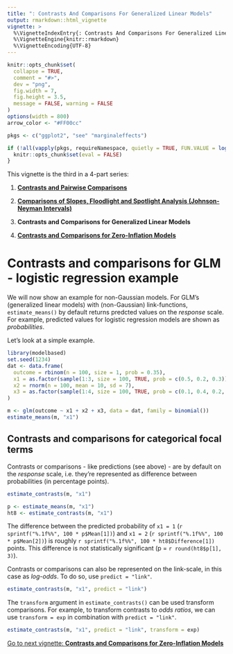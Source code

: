 ```yaml
---
title: ": Contrasts And Comparisons For Generalized Linear Models"
output: rmarkdown::html_vignette
vignette: >
  %\VignetteIndexEntry{: Contrasts And Comparisons For Generalized Linear Models}
  %\VignetteEngine{knitr::rmarkdown}
  %\VignetteEncoding{UTF-8}
---
```


```r
knitr::opts_chunk$set(
  collapse = TRUE,
  comment = "#>",
  dev = "png",
  fig.width = 7,
  fig.height = 3.5,
  message = FALSE, warning = FALSE
)
options(width = 800)
arrow_color <- "#FF00cc"

pkgs <- c("ggplot2", "see" "marginaleffects")

if (!all(vapply(pkgs, requireNamespace, quietly = TRUE, FUN.VALUE = logical(1L)))) {
  knitr::opts_chunk$set(eval = FALSE)
}
```


This vignette is the third in a 4-part series:

1. [**Contrasts and Pairwise Comparisons**](https://easystats.github.io/modelbased/articles/introduction_comparisons_1.html)

2. [**Comparisons of Slopes, Floodlight and Spotlight Analysis (Johnson-Neyman Intervals)**](https://easystats.github.io/modelbased/articles/introduction_comparisons_2.html)

3. **Contrasts and Comparisons for Generalized Linear Models**

4. [**Contrasts and Comparisons for Zero-Inflation Models**](https://easystats.github.io/modelbased/articles/introduction_comparisons_4.html)


# Contrasts and comparisons for GLM - logistic regression example

We will now show an example for non-Gaussian models. For GLM's (generalized linear models) with (non-Gaussian) link-functions, `estimate_means()` by default returns predcted values on the *response* scale. For example, predicted values for logistic regression models are shown as *probabilities*.

Let's look at a simple example.

```r
library(modelbased)
set.seed(1234)
dat <- data.frame(
  outcome = rbinom(n = 100, size = 1, prob = 0.35),
  x1 = as.factor(sample(1:3, size = 100, TRUE, prob = c(0.5, 0.2, 0.3))),
  x2 = rnorm(n = 100, mean = 10, sd = 7),
  x3 = as.factor(sample(1:4, size = 100, TRUE, prob = c(0.1, 0.4, 0.2, 0.3)))
)

m <- glm(outcome ~ x1 + x2 + x3, data = dat, family = binomial())
estimate_means(m, "x1")
```

## Contrasts and comparisons for categorical focal terms

Contrasts or comparisons - like predictions (see above) - are by default on the *response* scale, i.e. they're represented as difference between probabilities (in percentage points).

```r
estimate_contrasts(m, "x1")
```

```r
p <- estimate_means(m, "x1")
ht8 <- estimate_contrasts(m, "x1")
```

The difference between the predicted probability of `x1 = 1` (`r sprintf("%.1f%%", 100 * p$Mean[1])`) and `x1 = 2` (`r sprintf("%.1f%%", 100 * p$Mean[2])`) is roughly `r sprintf("%.1f%%", 100 * ht8$Difference[1])` points. This difference is not statistically significant (p = `r round(ht8$p[1], 3)`).

Contrasts or comparisons can also be represented on the link-scale, in this case as _log-odds_. To do so, use `predict = "link"`.

```r
estimate_contrasts(m, "x1", predict = "link")
```

The `transform` argument in `estimate_contrasts()` can be used transform comparisons. For example, to transform contrasts to _odds ratios_, we can use `transform = exp` in combination with `predict = "link"`.

```r
estimate_contrasts(m, "x1", predict = "link", transform = exp)
```

[Go to next vignette: **Contrasts and Comparisons for Zero-Inflation Models**](https://easystats.github.io/modelbased/articles/introduction_comparisons_4.html)
